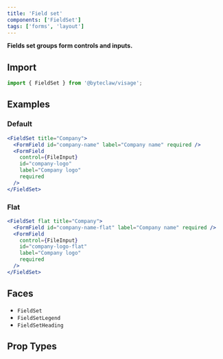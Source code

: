 ```yaml
---
title: 'Field set'
components: ['FieldSet']
tags: ['forms', 'layout']
---
```


**Fields set groups form controls and inputs.**

## Import

```js transpile=false
import { FieldSet } from '@byteclaw/visage';
```

## Examples

### Default

```jsx live=true
<FieldSet title="Company">
  <FormField id="company-name" label="Company name" required />
  <FormField
    control={FileInput}
    id="company-logo"
    label="Company logo"
    required
  />
</FieldSet>
```

### Flat

```jsx live=true
<FieldSet flat title="Company">
  <FormField id="company-name-flat" label="Company name" required />
  <FormField
    control={FileInput}
    id="company-logo-flat"
    label="Company logo"
    required
  />
</FieldSet>
```

## Faces

- `FieldSet`
- `FieldSetLegend`
- `FieldSetHeading`

## Prop Types

<PropTypes component="FieldSet" />
